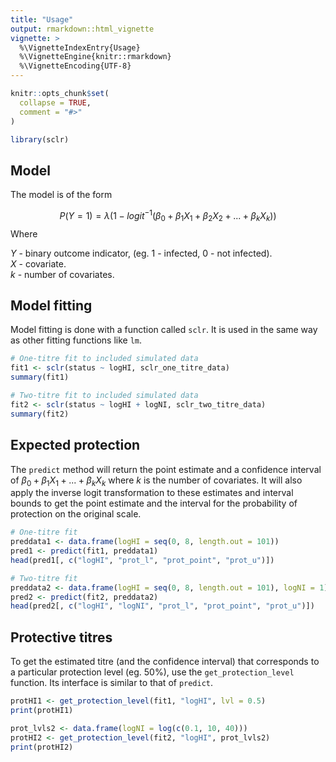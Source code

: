 ```yaml
---
title: "Usage"
output: rmarkdown::html_vignette
vignette: >
  %\VignetteIndexEntry{Usage}
  %\VignetteEngine{knitr::rmarkdown}
  %\VignetteEncoding{UTF-8}
---
```


```r
knitr::opts_chunk$set(
  collapse = TRUE,
  comment = "#>"
)
```

```r
library(sclr)
```

## Model

The model is of the form

$$
P(Y = 1) = \lambda(1 - logit^{-1}(\beta_0 + \beta_1X_1 + \beta_2X_2 + ... + \beta_kX_k)) 
$$
Where

$Y$ - binary outcome indicator, (eg. 1 - infected, 0 - not infected). \
$X$ - covariate. \
$k$ - number of covariates.

## Model fitting

Model fitting is done with a function called `sclr`. It is used in 
the same way as other fitting functions like `lm`.

```r
# One-titre fit to included simulated data
fit1 <- sclr(status ~ logHI, sclr_one_titre_data)
summary(fit1)

# Two-titre fit to included simulated data
fit2 <- sclr(status ~ logHI + logNI, sclr_two_titre_data)
summary(fit2)
```

## Expected protection

The `predict` method will return the point estimate and a confidence 
interval of 
$\beta_0 + \beta_1X_1 + ... + \beta_kX_k$ 
where $k$ is the number of covariates.
It will also apply the inverse logit 
transformation to these estimates and 
interval bounds to get the point estimate and the interval for
the probability of protection on the original scale.

```r
# One-titre fit
preddata1 <- data.frame(logHI = seq(0, 8, length.out = 101))
pred1 <- predict(fit1, preddata1)
head(pred1[, c("logHI", "prot_l", "prot_point", "prot_u")])

# Two-titre fit
preddata2 <- data.frame(logHI = seq(0, 8, length.out = 101), logNI = 1)
pred2 <- predict(fit2, preddata2)
head(pred2[, c("logHI", "logNI", "prot_l", "prot_point", "prot_u")])
```

## Protective titres

To get the estimated titre (and the confidence interval) that corresponds to a
particular protection level (eg. 50%), use the `get_protection_level` function.
Its interface is similar to that of `predict`.

```r
protHI1 <- get_protection_level(fit1, "logHI", lvl = 0.5)
print(protHI1)

prot_lvls2 <- data.frame(logNI = log(c(0.1, 10, 40)))
protHI2 <- get_protection_level(fit2, "logHI", prot_lvls2)
print(protHI2)
```
